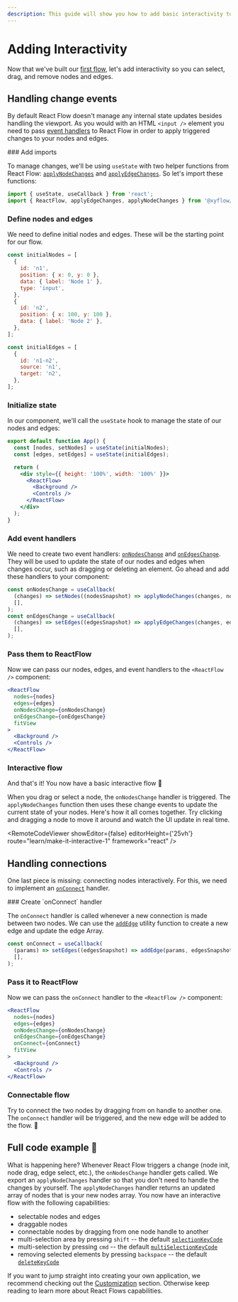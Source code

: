 ```yaml
---
description: This guide will show you how to add basic interactivity to your flow.
---
```



# Adding Interactivity

Now that we've built our [first flow](learn/concepts/building-a-flow), let's add
interactivity so you can select, drag, and remove nodes and edges.

## Handling change events

By default React Flow doesn't manage any internal state updates besides handling the
viewport. As you would with an HTML `<input />` element you need to pass
[event handlers](/api-reference/react-flow#event-handlers) to React Flow in order to apply
triggered changes to your nodes and edges.

 <Steps>
 ### Add imports

To manage changes, we'll be using `useState` with two helper functions from React Flow:
[`applyNodeChanges`](/api-reference/utils/apply-node-changes) and
[`applyEdgeChanges`](/api-reference/utils/apply-edge-changes). So let's import these
functions:

```jsx
import { useState, useCallback } from 'react';
import { ReactFlow, applyEdgeChanges, applyNodeChanges } from '@xyflow/react';
```

### Define nodes and edges

We need to define initial nodes and edges. These will be the starting point for our flow.

```jsx
const initialNodes = [
  {
    id: 'n1',
    position: { x: 0, y: 0 },
    data: { label: 'Node 1' },
    type: 'input',
  },
  {
    id: 'n2',
    position: { x: 100, y: 100 },
    data: { label: 'Node 2' },
  },
];

const initialEdges = [
  {
    id: 'n1-n2',
    source: 'n1',
    target: 'n2',
  },
];
```

### Initialize state

In our component, we'll call the `useState` hook to manage the state of our nodes and
edges:

```jsx {2-3}
export default function App() {
  const [nodes, setNodes] = useState(initialNodes);
  const [edges, setEdges] = useState(initialEdges);

  return (
    <div style={{ height: '100%', width: '100%' }}>
      <ReactFlow>
        <Background />
        <Controls />
      </ReactFlow>
    </div>
  );
}
```

### Add event handlers

We need to create two event handlers:
[`onNodesChange`](/api-reference/react-flow#onnodeschange) and
[`onEdgesChange`](/api-reference/react-flow#onedgeschange). They will be used to update
the state of our nodes and edges when changes occur, such as dragging or deleting an
element. Go ahead and add these handlers to your component:

```jsx
const onNodesChange = useCallback(
  (changes) => setNodes((nodesSnapshot) => applyNodeChanges(changes, nodesSnapshot)),
  [],
);
const onEdgesChange = useCallback(
  (changes) => setEdges((edgesSnapshot) => applyEdgeChanges(changes, edgesSnapshot)),
  [],
);
```

### Pass them to ReactFlow

Now we can pass our nodes, edges, and event handlers to the `<ReactFlow />` component:

```jsx {2-5}
<ReactFlow
  nodes={nodes}
  edges={edges}
  onNodesChange={onNodesChange}
  onEdgesChange={onEdgesChange}
  fitView
>
  <Background />
  <Controls />
</ReactFlow>
```

### Interactive flow

And that's it! You now have a basic interactive flow 🎉

When you drag or select a node, the `onNodesChange` handler is triggered. The
`applyNodeChanges` function then uses these change events to update the current state of
your nodes. Here's how it all comes together. Try clicking and dragging a node to move it
around and watch the UI update in real time.

<RemoteCodeViewer
  showEditor={false}
  editorHeight={'25vh'}
  route="learn/make-it-interactive-1"
  framework="react"
/>
 </Steps>

## Handling connections

One last piece is missing: connecting nodes interactively. For this, we need to implement
an [`onConnect`](/api-reference/react-flow#onconnect) handler.

<Steps>
### Create `onConnect` handler

The `onConnect` handler is called whenever a new connection is made between two nodes. We
can use the [`addEdge`](/api-reference/utils/add-edge) utility function to create a new
edge and update the edge Array.

```jsx
const onConnect = useCallback(
  (params) => setEdges((edgesSnapshot) => addEdge(params, edgesSnapshot)),
  [],
);
```

### Pass it to ReactFlow

Now we can pass the `onConnect` handler to the `<ReactFlow />` component:

```jsx {6}
<ReactFlow
  nodes={nodes}
  edges={edges}
  onNodesChange={onNodesChange}
  onEdgesChange={onEdgesChange}
  onConnect={onConnect}
  fitView
>
  <Background />
  <Controls />
</ReactFlow>
```

### Connectable flow

Try to connect the two nodes by dragging from on handle to another one. The `onConnect`
handler will be triggered, and the new edge will be added to the flow. 🥳

<RemoteCodeViewer
  showEditor={false}
  editorHeight="25vh"
  route="learn/make-it-interactive-2"
  framework="react"
/>

</Steps>

## Full code example 🏁

<RemoteCodeViewer
  orientation="vertical"
  editorHeight="40vh"
  route="learn/make-it-interactive-2"
  framework="react"
/>

What is happening here? Whenever React Flow triggers a change (node init, node drag, edge
select, etc.), the `onNodesChange` handler gets called. We export an `applyNodeChanges`
handler so that you don't need to handle the changes by yourself. The `applyNodeChanges`
handler returns an updated array of nodes that is your new nodes array. You now have an
interactive flow with the following capabilities:

- selectable nodes and edges
- draggable nodes
- connectable nodes by dragging from one node handle to another
- multi-selection area by pressing `shift` -- the default
  [`selectionKeyCode`](/api-reference/react-flow#selectionkeycode)
- multi-selection by pressing `cmd` -- the default
  [`multiSelectionKeyCode`](/api-reference/react-flow#multiselectionkeycode)
- removing selected elements by pressing `backspace` -- the default
  [`deleteKeyCode`](/api-reference/react-flow#deletekeycode)

If you want to jump straight into creating your own application, we recommend checking out
the [Customization](/learn/customization) section. Otherwise keep reading to learn more
about React Flows capabilities.
